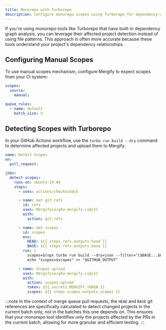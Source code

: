 ```yaml
---
title: Monorepo with Turborepo
description: Configure monorepo scopes using Turborepo for dependency-aware batching.
---
```


If you're using monorepo tools like Turborepo that have built-in
dependency graph analysis, you can leverage their affected project detection instead of using file
patterns. This approach is often more accurate because these tools understand your project's
dependency relationships.

## Configuring Manual Scopes

To use manual scopes mechanism, configure Mergify to expect scopes from your CI system:

```yaml
scopes:
  source:
    manual:

queue_rules:
  - name: default
    batch_size: 5
```

## Detecting Scopes with Turborepo

In your GitHub Actions workflow, use the `turbo run build --dry` command to determine affected projects and
upload them to Mergify:

```yaml
name: Detect Scopes
on:
  pull_request:

jobs:
  detect-scopes:
    runs-on: ubuntu-24.04
    steps:
      - uses: actions/checkout@v5

      - name: Get git refs
        id: refs
        uses: Mergifyio/gha-mergify-ci@v11
        with:
          action: git-refs

      - name: Get scopes
        id: scopes
        env:
          HEAD: ${{ steps.refs.outputs.head }}
          BASE: ${{ steps.refs.outputs.base }}
        run: |
          scopes=$(npx turbo run build --dry=json --filter="[$BASE...$HEAD]" | jq -r '.packages | join(",")')
          echo "scopes=$scopes" >> "$GITHUB_OUTPUT"

      - name: Scopes upload
        uses: Mergifyio/gha-mergify-ci@v11
        with:
          action: scopes-upload
          token: ${{ secrets.MERGIFY_TOKEN }}
          scopes: ${{ steps.scopes.outputs.scopes }}
```

:::note
In the context of merge queue pull requests, the `HEAD` and `BASE` git references are specifically
calculated to detect changed projects in the current batch only, not in the batches this one depends
on. This ensures that your monorepo tool identifies only the projects affected by the PRs in the
current batch, allowing for more granular and efficient testing.
:::
